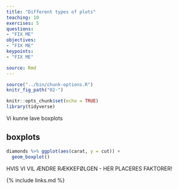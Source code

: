 ```yaml
---
title: "Different types of plots"
teaching: 10
exercises: 5
questions:
- "FIX ME"
objectives:
- "FIX ME"
keypoints:
- "FIX ME"

source: Rmd
---
```


```r
source("../bin/chunk-options.R")
knitr_fig_path("02-")
```

```r
knitr::opts_chunk$set(echo = TRUE)
library(tidyverse)
```

Vi kunne lave boxplots

## boxplots
```r
diamonds %>% ggplot(aes(carat, y = cut)) +
  geom_boxplot()
```

HVIS VI VIL ÆNDRE RÆKKEFØLGEN - HER PLACERES FAKTORER!


{% include links.md %}